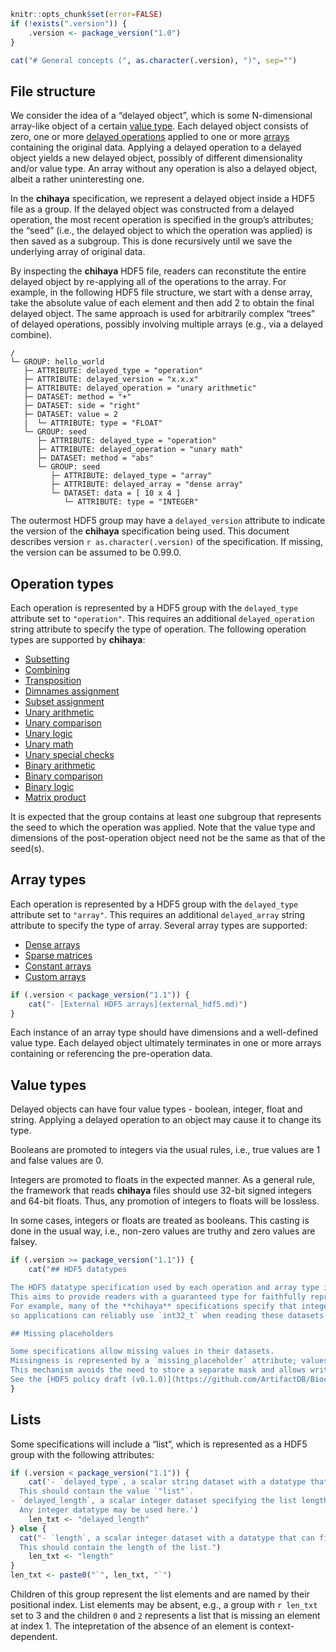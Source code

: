 ```r
knitr::opts_chunk$set(error=FALSE)
if (!exists(".version")) {
    .version <- package_version("1.0")
}
```

```r
cat("# General concepts (", as.character(.version), ")", sep="")
```

## File structure

We consider the idea of a "delayed object", which is some N-dimensional array-like object of a certain [value type](#value-type).
Each delayed object consists of zero, one or more [delayed operations](#operation-types) applied to one or more [arrays](#array-types) containing the original data.
Applying a delayed operation to a delayed object yields a new delayed object, possibly of different dimensionality and/or value type.
An array without any operation is also a delayed object, albeit a rather uninteresting one.

In the **chihaya** specification, we represent a delayed object inside a HDF5 file as a group.
If the delayed object was constructed from a delayed operation, the most recent operation is specified in the group's attributes;
the "seed" (i.e., the delayed object to which the operation was applied) is then saved as a subgroup.
This is done recursively until we save the underlying array of original data.

By inspecting the **chihaya** HDF5 file, readers can reconstitute the entire delayed object by re-applying all of the operations to the array.
For example, in the following HDF5 file structure, we start with a dense array, take the absolute value of each element and then add 2 to obtain the final delayed object.
The same approach is used for arbitrarily complex "trees" of delayed operations, possibly involving multiple arrays (e.g., via a delayed combine).

```
/
└─ GROUP: hello_world 
   ├─ ATTRIBUTE: delayed_type = "operation"
   ├─ ATTRIBUTE: delayed_version = "x.x.x"
   ├─ ATTRIBUTE: delayed_operation = "unary arithmetic"
   ├─ DATASET: method = "+"
   ├─ DATASET: side = "right"
   ├─ DATASET: value = 2
   |  └─ ATTRIBUTE: type = "FLOAT"
   └─ GROUP: seed
      ├─ ATTRIBUTE: delayed_type = "operation"
      ├─ ATTRIBUTE: delayed_operation = "unary math"
      ├─ DATASET: method = "abs"
      └─ GROUP: seed
         ├─ ATTRIBUTE: delayed_type = "array"
         ├─ ATTRIBUTE: delayed_array = "dense array"
         └─ DATASET: data = [ 10 x 4 ]
            └─ ATTRIBUTE: type = "INTEGER"
```

The outermost HDF5 group may have a `delayed_version` attribute to indicate the version of the **chihaya** specification being used.
This document describes version `r as.character(.version)` of the specification.
If missing, the version can be assumed to be 0.99.0.

## Operation types

Each operation is represented by a HDF5 group with the `delayed_type` attribute set to `"operation"`.
This requires an additional `delayed_operation` string attribute to specify the type of operation.
The following operation types are supported by **chihaya**:

- [Subsetting](subset.md)
- [Combining](combine.md)
- [Transposition](transpose.md)
- [Dimnames assignment](dimnames.md)
- [Subset assignment](subset_assignment.md)
- [Unary arithmetic](unary_arithmetic.md)
- [Unary comparison](unary_comparison.md)
- [Unary logic](unary_logic.md)
- [Unary math](unary_math.md)
- [Unary special checks](unary_special_check.md)
- [Binary arithmetic](binary_arithmetic.md)
- [Binary comparison](binary_comparison.md)
- [Binary logic](binary_logic.md)
- [Matrix product](matrix_product.md)

It is expected that the group contains at least one subgroup that represents the seed to which the operation was applied.
Note that the value type and dimensions of the post-operation object need not be the same as that of the seed(s).

## Array types

Each operation is represented by a HDF5 group with the `delayed_type` attribute set to `"array"`.
This requires an additional `delayed_array` string attribute to specify the type of array.
Several array types are supported:

- [Dense arrays](dense_array.md)
- [Sparse matrices](sparse_matrix.md)
- [Constant arrays](constant_array.md)
- [Custom arrays](custom_array.md)
```r
if (.version < package_version("1.1")) {
    cat("- [External HDF5 arrays](external_hdf5.md)")
}
```

Each instance of an array type should have dimensions and a well-defined value type.
Each delayed object ultimately terminates in one or more arrays containing or referencing the pre-operation data.

## Value types

Delayed objects can have four value types - boolean, integer, float and string.
Applying a delayed operation to an object may cause it to change its type.

Booleans are promoted to integers via the usual rules, i.e., true values are 1 and false values are 0.

Integers are promoted to floats in the expected manner.
As a general rule, the framework that reads **chihaya** files should use 32-bit signed integers and 64-bit floats.
Thus, any promotion of integers to floats will be lossless.

In some cases, integers or floats are treated as booleans.
This casting is done in the usual way, i.e., non-zero values are truthy and zero values are falsey.

```r
if (.version >= package_version("1.1")) {
    cat("## HDF5 datatypes 

The HDF5 datatype specification used by each operation and array type is based on the [HDF5 policy draft (v0.1.0)](https://github.com/ArtifactDB/Bioc-HDF5-policy/tree/v0.1.0).
This aims to provide readers with a guaranteed type for faithfully representing the data in memory.
For example, many of the **chihaya** specifications specify that integer-valued HDF5 datasets should use a datatype that can be represented by a 32-bit signed integer, 
so applications can reliably use `int32_t` when reading these datasets.

## Missing placeholders

Some specifications allow missing values in their datasets.
Missingness is represented by a `missing_placeholder` attribute; values in the dataset equal to this placeholder are considered to be missing.
This mechanism avoids the need to store a separate mask and allows writers to adapt the placeholder to the chosen HDF5 datatype.
See the [HDF5 policy draft (v0.1.0)](https://github.com/ArtifactDB/Bioc-HDF5-policy/tree/v0.1.0) for more details.")
}
```

## Lists

Some specifications will include a "list", which is represented as a HDF5 group with the following attributes:

```r
if (.version < package_version("1.1")) {
    cat('- `delayed_type`, a scalar string dataset with a datatype that can be represented by a UTF-8 encoded string.
  This should contain the value `"list"`.
- `delayed_length`, a scalar integer dataset specifying the list length.
  Any integer datatype may be used here.')
    len_txt <- "delayed_length"
} else {
  cat("- `length`, a scalar integer dataset with a datatype that can fit into a 64-bit unsigned integer.
  This should contain the length of the list.")
    len_txt <- "length"
}
len_txt <- paste0("`", len_txt, "`")
```

Children of this group represent the list elements and are named by their positional index.
List elements may be absent, e.g., a group with `r len_txt` set to 3 and the children `0` and `2` represents a list that is missing an element at index 1.
The intepretation of the absence of an element is context-dependent.
